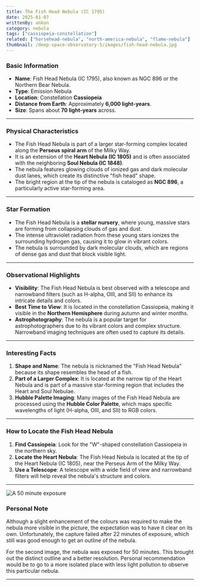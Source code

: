 ```yaml
---
title: The Fish Head Nebula (IC 1795)
date: 2025-01-07
writtenBy: ankon
category: nebula
tags: ["cassiopeia-constellation"]
related: ["horsehead-nebula", "north-america-nebula", "flame-nebula"]
thumbnail: /deep-space-observatory-5/images/fish-head-nebula.jpg
---
```


<Highlight title="The Fish Head Nebula (IC 1795)" subtitle="A Star-Forming Region in Cassiopeia" />

### **Basic Information**
- **Name**: Fish Head Nebula (IC 1795), also known as NGC 896 or the Northern Bear Nebula.
- **Type**: Emission Nebula
- **Location**: Constellation **Cassiopeia**
- **Distance from Earth**: Approximately **6,000 light-years**.
- **Size**: Spans about **70 light-years** across.

---

### **Physical Characteristics**
- The Fish Head Nebula is part of a larger star-forming complex located along the **Perseus spiral arm** of the Milky Way.
- It is an extension of the **Heart Nebula (IC 1805)** and is often associated with the neighboring **Soul Nebula (IC 1848)**.
- The nebula features glowing clouds of ionized gas and dark molecular dust lanes, which create its distinctive "fish head" shape.
- The bright region at the tip of the nebula is cataloged as **NGC 896**, a particularly active star-forming area.

---

### **Star Formation**
- The Fish Head Nebula is a **stellar nursery**, where young, massive stars are forming from collapsing clouds of gas and dust.
- The intense ultraviolet radiation from these young stars ionizes the surrounding hydrogen gas, causing it to glow in vibrant colors.
- The nebula is surrounded by dark molecular clouds, which are regions of dense gas and dust that block visible light.

---

### **Observational Highlights**
- **Visibility**: The Fish Head Nebula is best observed with a telescope and narrowband filters (such as H-alpha, OIII, and SII) to enhance its intricate details and colors.
- **Best Time to View**: It is located in the constellation Cassiopeia, making it visible in the **Northern Hemisphere** during autumn and winter months.
- **Astrophotography**: The nebula is a popular target for astrophotographers due to its vibrant colors and complex structure. Narrowband imaging techniques are often used to capture its details.

---

### **Interesting Facts**
1. **Shape and Name**: The nebula is nicknamed the "Fish Head Nebula" because its shape resembles the head of a fish.
2. **Part of a Larger Complex**: It is located at the narrow tip of the Heart Nebula and is part of a massive star-forming region that includes the Heart and Soul Nebulae.
3. **Hubble Palette Imaging**: Many images of the Fish Head Nebula are processed using the **Hubble Color Palette**, which maps specific wavelengths of light (H-alpha, OIII, and SII) to RGB colors.

---

### **How to Locate the Fish Head Nebula**
1. **Find Cassiopeia**: Look for the "W"-shaped constellation Cassiopeia in the northern sky.
2. **Locate the Heart Nebula**: The Fish Head Nebula is located at the tip of the Heart Nebula (IC 1805), near the Perseus Arm of the Milky Way.
3. **Use a Telescope**: A telescope with a wide field of view and narrowband filters will help reveal the nebula's structure and colors.

---

![A 50 minute exposure](/deep-space-observatory-5/images/fish-head-nebula-1.jpg)
### **Personal Note**
Although a slight enhancement of the colours was required to make the nebula more visible in the
picture, the expectation was to have it clear on its own. Unfortunately, the capture failed after
22 minutes of exposure, which still was good enough to get an outline of the nebula.

For the second image, the nebula was exposed for 50 minutes. This brought out the distinct outline
and a better resolution. Personal recommendation would be to go to a more isolated place with less
light pollution to observe this particular nebula.

---

